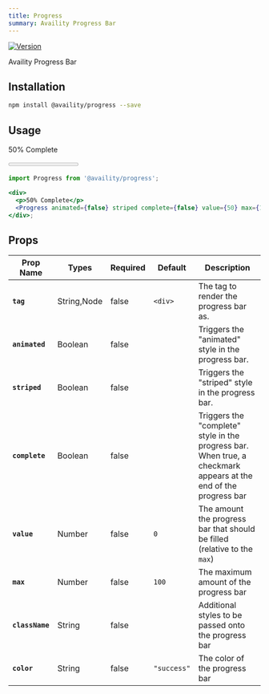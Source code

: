 ```yaml
---
title: Progress
summary: Availity Progress Bar
---
```


[![Version](https://img.shields.io/npm/v/@availity/progress.svg?style=for-the-badge)](https://www.npmjs.com/package/@availity/progress)

Availity Progress Bar

## Installation

```bash
npm install @availity/progress --save
```

## Usage


<div className="w-100 d-flex flex-row justify-content-around align-items-center">
  <p>50% Complete</p>
  <Progress animated={false} striped complete={false} value={50} max={100} />
</div>

```jsx
import Progress from '@availity/progress';

<div>
  <p>50% Complete</p>
  <Progress animated={false} striped complete={false} value={50} max={100} />
</div>;
```

## Props

| Prop Name       | Types       | Required | Default     | Description                                                                                                      |
| --------------- | ----------- | -------- | ----------- | ---------------------------------------------------------------------------------------------------------------- |
| **`tag`**       | String,Node | false    | `<div>`     | The tag to render the progress bar as.                                                                           |
| **`animated`**  | Boolean     | false    |             | Triggers the "animated" style in the progress bar.                                                               |
| **`striped`**   | Boolean     | false    |             | Triggers the "striped" style in the progress bar.                                                                |
| **`complete`**  | Boolean     | false    |             | Triggers the "complete" style in the progress bar. When true, a checkmark appears at the end of the progress bar |
| **`value`**     | Number      | false    | `0`         | The amount the progress bar that should be filled (relative to the `max`)                                        |
| **`max`**       | Number      | false    | `100`       | The maximum amount of the progress bar                                                                           |
| **`className`** | String      | false    |             | Additional styles to be passed onto the progress bar                                                             |
| **`color`**     | String      | false    | `"success"` | The color of the progress bar                                                                                    |
